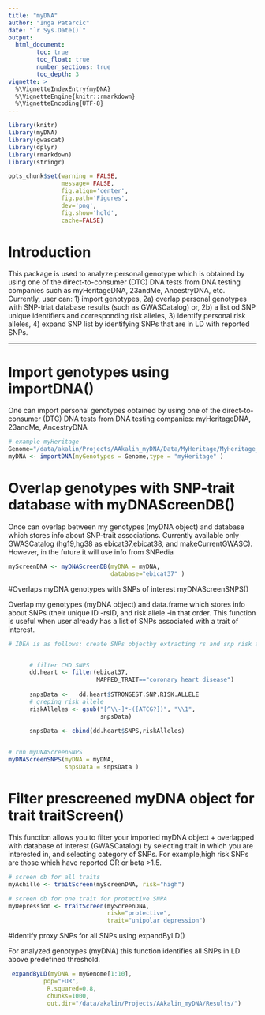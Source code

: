 ```yaml
---
title: "myDNA"
author: "Inga Patarcic"
date: "`r Sys.Date()`"
output:  
  html_document:
        toc: true
        toc_float: true
        number_sections: true
        toc_depth: 3
vignette: >
  %\VignetteIndexEntry{myDNA}
  %\VignetteEngine{knitr::rmarkdown}
  %\VignetteEncoding{UTF-8}
---
```


```r

library(knitr)
library(myDNA)
library(gwascat)
library(dplyr)
library(rmarkdown)
library(stringr)

opts_chunk$set(warning = FALSE,
               message= FALSE,
               fig.align='center',
               fig.path='Figures', 
               dev='png',
               fig.show='hold', 
               cache=FALSE)


```


# Introduction

This package is used to analyze personal genotype which is obtained by using one of the direct-to-consumer (DTC) DNA tests from DNA testing companies such as myHeritageDNA, 23andMe, AncestryDNA, etc.
Currently, user can:
1) import genotypes, 
2a) overlap personal genotypes with SNP-triat database results 
(such as GWASCatalog) or,
2b) a list od SNP unique identifiers and corresponding risk alleles,
3) identify personal risk alleles, 
4) expand SNP list by identifying SNPs that are in LD with reported SNPs. 




-----------------------------------------------------------------------------


# Import genotypes using importDNA()

One can import personal genotypes obtained by using one of the
direct-to-consumer (DTC) DNA tests from DNA testing companies: myHeritageDNA, 23andMe, AncestryDNA

```r

# example myHeritage
Genome="/data/akalin/Projects/AAkalin_myDNA/Data/MyHeritage/MyHeritage_raw_dna_dataInga/MyHeritage_raw_dna_data.csv"
myDNA <- importDNA(myGenotypes = Genome,type = "myHeritage" )


```




# Overlap genotypes with SNP-trait database with myDNAScreenDB()

Once can overlap between my genotypes (myDNA object) and database which stores 
info about SNP-trait associations. Currently available only GWASCatalog
(hg19,hg38 as ebicat37,ebicat38, and makeCurrentGWASC). However,
in the future it will use info from SNPedia

```r

myScreenDNA <- myDNAScreenDB(myDNA = myDNA,
                             database="ebicat37" )


```






#Overlaps myDNA genotypes with SNPs of interest myDNAScreenSNPS()

Overlap my genotypes (myDNA object) and data.frame which stores info about SNPs (their unique ID -rsID, and risk allele -in that order. This function is useful when user already has a list of SNPs associated with a trait of interest.

```r


# IDEA is as follows: create SNPs objectby extracting rs and snp risk alleles, and extract those for coronary heart disease


      # filter CHD SNPS
      dd.heart <- filter(ebicat37,
                         MAPPED_TRAIT=="coronary heart disease")
      
      snpsData <-   dd.heart$STRONGEST.SNP.RISK.ALLELE
      # greping risk allele
      riskAlleles <- gsub("[^\\-]*-([ATCG?])", "\\1",
                          snpsData)
      
      snpsData <- cbind(dd.heart$SNPS,riskAlleles)


# run myDNAScreenSNPS
myDNAScreenSNPS(myDNA = myDNA,
                snpsData = snpsData )


```






# Filter prescreened myDNA object for trait traitScreen()

This function allows you to filter your imported myDNA object +
overlapped with database of interest (GWASCatalog) by selecting trait in which you are interested in, and selecting category of SNPs. For example,high risk SNPs are those which have reported OR or beta >1.5.

```r

# screen db for all traits
myAchille <- traitScreen(myScreenDNA, risk="high")

# screen db for one trait for protective SNPA
myDepression <- traitScreen(myScreenDNA,
                            risk="protective",
                            trait="unipolar depression")


```



#Identify proxy SNPs for all SNPs using expandByLD()


For analyzed genotypes (myDNA) this function identifies all SNPs
 in LD above predefined threshold. 
 
 
```r
 
 expandByLD(myDNA = myGenome[1:10],
          pop="EUR",
           R.squared=0.8,
           chunks=1000,
           out.dir="/data/akalin/Projects/AAkalin_myDNA/Results/")
 
```
